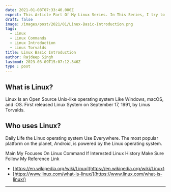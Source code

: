 ```yaml
---
date: 2021-01-08T07:33:40.000Z
expect: This Article Part Of My Linux Series. In This Series, I try to Cover Lots of commands. If You are Beginner and Interested To Learn Linux Commands. Then follow it.
draft: false
image: /images/post/2021/01/Linux-Basic-Introduction.png
tags:
  - Linux
  - Linux Commands
  - Linux Introduction
  - Linus Torvalds
title: Linux Basic Introduction
author: Rajdeep Singh
lastmod: 2023-03-09T15:07:12.346Z
type : post
---
```


## What is Linux?

Linux Is an Open Source Unix-like operating system Like Windows, macOS, and iOS.
First released Linux System on September 17, 1991, by Linus Torvalds.

## Who uses Linux?

Daily Life the Linux operating system Use Everywhere. The most popular platform
on the planet, Android, is powered by the Linux operating system.

Main My Focuses On Linux Command If Interested Linux History Make Sure Follow My
Reference Link

- [https://en.wikipedia.org/wiki/Linux](https://en.wikipedia.org/wiki/Linux)
- [https://www.linux.com/what-is-linux/](https://www.linux.com/what-is-linux/)

---
